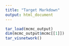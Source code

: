 ```yaml
---
title: "Target Markdown"
output: html_document
---
```


```r
tar_load(mcmc_output)
dim(mcmc_output$mcmc[[1]])
tar_visnetwork()
```
